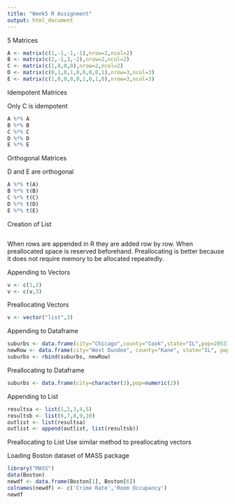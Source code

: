 ```yaml
---
title: "Week5 R Assignment"
output: html_document
---
```


5 Matrices

```r
A <- matrix(c(1,-1,-1,-1),nrow=2,ncol=2)
B <- matrix(c(2,-1,3,-2),nrow=2,ncol=2)
C <- matrix(c(1,0,0,0),nrow=2,ncol=2)
D <- matrix(c(0,1,0,1,0,0,0,0,1),nrow=3,ncol=3)
E <- matrix(c(1,0,0,0,0,1,0,1,0),nrow=3,ncol=3)
```

Idempotent Matrices

Only C is idempotent

```r
A %*% A
B %*% B
C %*% C 
D %*% D
E %*% E
```

Orthogonal Matrices

D and E are orthogonal

```r
A %*% t(A)
B %*% t(B)
C %*% t(C)
D %*% t(D) 
E %*% t(E) 
```

Creation of List

```r


```

When rows are appended in R they are added row by row.
When preallocated space is reserved beforehand.
Preallocating is better because it does not require memory to be allocated repeatedly.

Appending to Vectors

```r
v <- c(1,2)
v <- c(v,3)
```

Preallocating Vectors

```r
v <- vector("list",3)

```

Appending to Dataframe

```r
suburbs <- data.frame(city="Chicago",county="Cook",state="IL",pop=2853114)
newRow <- data.frame(city="West Dundee", county="Kane", state="IL", pop=5428)
suburbs <- rbind(suburbs, newRow)

```

Preallocating to Dataframe

```r
suburbs <- data.frame(city=character(2),pop=numeric(2))

```

Appending to List

```r
resultsa <- list(1,2,3,4,5)
resultsb <- list(6,7,8,9,10)
outlist <- list(resultsa)
outlist <- append(outlist, list(resultsb))
```

Preallocating to List
Use similar method to preallocating vectors


Loading Boston dataset of MASS package

```r
library("MASS")
data(Boston)
newdf <- data.frame(Boston[1], Boston[6])
colnames(newdf) <- c('Crime Rate','Room Occupancy')
newdf
```

